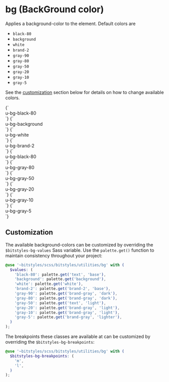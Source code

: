 
<Meta title="Utilities/background-color" />

# bg (BackGround color)

Applies a background-color to the element. Default colors are

- `black-80`
- `background`
- `white`
- `brand-2`
- `gray-90`
- `gray-80`
- `gray-50`
- `gray-20`
- `gray-10`
- `gray-5`

See the [customization](#customization) section below for details on how to change available colors.

<Canvas>
  <Story name="black-80">
    {`
      <div class="u-bg-black-80">u-bg-black-80</div>
    `}
  </Story>
  <Story name="background">
    {`
      <div class="u-bg-background">u-bg-background</div>
    `}
  </Story>
  <Story name="white">
    {`
      <div class="u-bg-white">u-bg-white</div>
    `}
  </Story>
  <Story name="brand-2">
    {`
      <div class="u-bg-brand-2">u-bg-brand-2</div>
    `}
  </Story>
  <Story name="gray-90">
    {`
      <div class="u-bg-black-80">u-bg-black-80</div>
    `}
  </Story>
  <Story name="gray-80">
    {`
      <div class="u-bg-gray-80">u-bg-gray-80</div>
    `}
  </Story>
  <Story name="gray-50">
    {`
      <div class="u-bg-gray-50">u-bg-gray-50</div>
    `}
  </Story>
  <Story name="gray-20">
    {`
      <div class="u-bg-gray-20">u-bg-gray-20</div>
    `}
  </Story>
  <Story name="gray-10">
    {`
      <div class="u-bg-gray-10">u-bg-gray-10</div>
    `}
  </Story>
  <Story name="gray-5">
    {`
      <div class="u-bg-gray-5">u-bg-gray-5</div>
    `}
  </Story>
</Canvas>

## Customization

The available background-colors can be customized by overriding the `$bitstyles-bg-values` Sass variable. Use the `palette.get()` function to maintain consistency throughout your project:

```scss
@use '~bitstyles/scss/bitstyles/utilities/bg' with (
  $values: (
    'black-80': palette.get('text', 'base'),
    'background': palette.get('background'),
    'white': palette.get('white'),
    'brand-2': palette.get('brand-2', 'base'),
    'gray-90': palette.get('brand-gray', 'dark'),
    'gray-80': palette.get('brand-gray', 'dark'),
    'gray-50': palette.get('text', 'light'),
    'gray-20': palette.get('brand-gray', 'light'),
    'gray-10': palette.get('brand-gray', 'light'),
    'gray-5': palette.get('brand-gray', 'lighter'),
  )
);
```

The breakpoints these classes are available at can be customized by overriding the `$bitstyles-bg-breakpoints`:

```scss
@use '~bitstyles/scss/bitstyles/utilities/bg' with (
  $bitstyles-bg-breakpoints: (
    'm',
    'l',
  )
);
```
